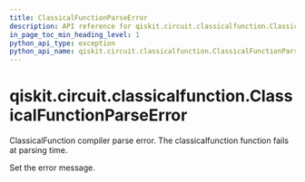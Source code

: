 ```yaml
---
title: ClassicalFunctionParseError
description: API reference for qiskit.circuit.classicalfunction.ClassicalFunctionParseError
in_page_toc_min_heading_level: 1
python_api_type: exception
python_api_name: qiskit.circuit.classicalfunction.ClassicalFunctionParseError
---
```


<span id="qiskit-circuit-classicalfunction-classicalfunctionparseerror" />

# qiskit.circuit.classicalfunction.ClassicalFunctionParseError

<Class id="qiskit.circuit.classicalfunction.ClassicalFunctionParseError" name="ClassicalFunctionParseError" isDedicatedPage={true} github="https://github.com/qiskit/qiskit/tree/stable/0.25/qiskit/circuit/classicalfunction/exceptions.py" signature="qiskit.circuit.classicalfunction.ClassicalFunctionParseError(*message)">
  ClassicalFunction compiler parse error. The classicalfunction function fails at parsing time.

  Set the error message.
</Class>

